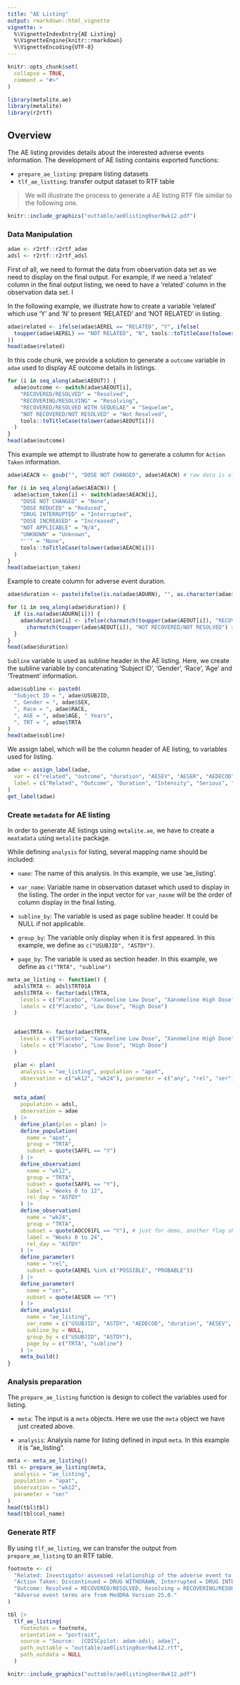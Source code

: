 ```yaml
---
title: "AE Listing"
output: rmarkdown::html_vignette
vignette: >
  %\VignetteIndexEntry{AE Listing}
  %\VignetteEngine{knitr::rmarkdown}
  %\VignetteEncoding{UTF-8}
---
```


```r
knitr::opts_chunk$set(
  collapse = TRUE,
  comment = "#>"
)
```

```r
library(metalite.ae)
library(metalite)
library(r2rtf)
```


## Overview

The AE listing provides details about the interested adverse events information.
The development of AE listing contains exported functions:

- `prepare_ae_listing`: prepare listing datasets
- `tlf_ae_listting`: transfer output dataset to RTF table

> We will illustrate the process to generate a AE listing RTF file similar to the following one.

```r
knitr::include_graphics("outtable/ae0listing0ser0wk12.pdf")
```

### Data Manipulation

```r
adae <- r2rtf::r2rtf_adae
adsl <- r2rtf::r2rtf_adsl
```

First of all, we need to format the data from observation data set as we need to display on the final output. For example, if we need a 'related' column in the final output listing, we need to have a 'related' column in the observation data set. I

In the following example, we illustrate how to create a variable 'related' which use 'Y' and 'N' to present 'RELATED' and 'NOT RELATED' in listing.

```r
adae$related <- ifelse(adae$AEREL == "RELATED", "Y", ifelse(
  toupper(adae$AEREL) == "NOT RELATED", "N", tools::toTitleCase(tolower(adae$AEREL))
))
head(adae$related)
```

In this code chunk, we provide a solution to generate a `outcome` variable in `adae` used to display AE outcome details in listings. 

```r
for (i in seq_along(adae$AEOUT)) {
  adae$outcome <- switch(adae$AEOUT[i],
    "RECOVERED/RESOLVED" = "Resolved",
    "RECOVERING/RESOLVING" = "Resolving",
    "RECOVERED/RESOLVED WITH SEQUELAE" = "Sequelae",
    "NOT RECOVERED/NOT RESOLVED" = "Not Resolved",
    tools::toTitleCase(tolower(adae$AEOUT[i]))
  )
}
head(adae$outcome)
```


This example we attempt to illustrate how to generate a column for `Action Taken` information.

```r
adae$AEACN <- gsub("", "DOSE NOT CHANGED", adae$AEACN) # raw data is all blank for 'AEACN', change to 'DOSE NOT CHANGED' for better illustration

for (i in seq_along(adae$AEACN)) {
  adae$action_taken[i] <- switch(adae$AEACN[i],
    "DOSE NOT CHANGED" = "None",
    "DOSE REDUCED" = "Reduced",
    "DRUG INTERRUPTED" = "Interrupted",
    "DOSE INCREASED" = "Increased",
    "NOT APPLICABLE" = "N/A",
    "UNKNOWN" = "Unknown",
    "''" = "None",
    tools::toTitleCase(tolower(adae$AEACN[i]))
  )
}
head(adae$action_taken)
```

Example to create column for adverse event duration.

```r
adae$duration <- paste(ifelse(is.na(adae$ADURN), "", as.character(adae$ADURN)), tools::toTitleCase(tolower(adae$ADURU)), sep = " ") # AE duration with unit

for (i in seq_along(adae$duration)) {
  if (is.na(adae$ADURN[i])) {
    adae$duration[i] <- ifelse(charmatch(toupper(adae$AEOUT[i]), "RECOVERING/RESOLVING") > 0 |
      charmatch(toupper(adae$AEOUT[i]), "NOT RECOVERED/NOT RESOLVED") > 0, "Continuing", "Unknown")
  }
}
head(adae$duration)
```

`Subline` variable is used as subline header in the AE listing. Here, we create the subline variable by concatenating 'Subject ID', 'Gender', 'Race', 'Age' and 'Treatment' information.

```r
adae$subline <- paste0(
  "Subject ID = ", adae$USUBJID,
  ", Gender = ", adae$SEX,
  ", Race = ", adae$RACE,
  ", AGE = ", adae$AGE, " Years",
  ", TRT = ", adae$TRTA
)
head(adae$subline)
```

We assign label, which will be the column header of AE listing, to variables used for listing.

```r
adae <- assign_label(adae,
  var = c("related", "outcome", "duration", "AESEV", "AESER", "AEDECOD", "action_taken"),
  label = c("Related", "Outcome", "Duration", "Intensity", "Serious", "Adverse Event", "Action Taken")
)
get_label(adae)
```

### Create `metadata` for AE listing

In order to generate AE listings using `metalite.ae`, we have to create a `meatadata` using `metalite` package. 

While defining `analysis` for listing, several mapping name should be included:

- `name`: The name of this analysis. In this example, we use 'ae_listing'. 

- `var_name`: Variable name in observation dataset which used to display in the listing. The order in the input vector for `var_nasme` will be the order of column display in the final listing.

- `subline_by`: The variable is used as page subline header. It could be NULL if not applicable.

- `group_by`: The variable only display when it is first appeared. In this example, we define as `c("USUBJID", "ASTDY")`.

- `page_by`: The variable is used as section header. In this example, we define as `c("TRTA", "subline")`

```r
meta_ae_listing <- function() {
  adsl$TRTA <- adsl$TRT01A
  adsl$TRTA <- factor(adsl$TRTA,
    levels = c("Placebo", "Xanomeline Low Dose", "Xanomeline High Dose"),
    labels = c("Placebo", "Low Dose", "High Dose")
  )


  adae$TRTA <- factor(adae$TRTA,
    levels = c("Placebo", "Xanomeline Low Dose", "Xanomeline High Dose"),
    labels = c("Placebo", "Low Dose", "High Dose")
  )

  plan <- plan(
    analysis = "ae_listing", population = "apat",
    observation = c("wk12", "wk24"), parameter = c("any", "rel", "ser")
  )

  meta_adam(
    population = adsl,
    observation = adae
  ) |>
    define_plan(plan = plan) |>
    define_population(
      name = "apat",
      group = "TRTA",
      subset = quote(SAFFL == "Y")
    ) |>
    define_observation(
      name = "wk12",
      group = "TRTA",
      subset = quote(SAFFL == "Y"),
      label = "Weeks 0 to 12",
      rel_day = "ASTDY"
    ) |>
    define_observation(
      name = "wk24",
      group = "TRTA",
      subset = quote(AOCC01FL == "Y"), # just for demo, another flag shall be used.
      label = "Weeks 0 to 24",
      rel_day = "ASTDY"
    ) |>
    define_parameter(
      name = "rel",
      subset = quote(AEREL %in% c("POSSIBLE", "PROBABLE"))
    ) |>
    define_parameter(
      name = "ser",
      subset = quote(AESER == "Y")
    ) |>
    define_analysis(
      name = "ae_listing",
      var_name = c("USUBJID", "ASTDY", "AEDECOD", "duration", "AESEV", "AESER", "related", "action_taken", "outcome"),
      subline_by = NULL,
      group_by = c("USUBJID", "ASTDY"),
      page_by = c("TRTA", "subline")
    ) |>
    meta_build()
}
```

### Analysis preparation

The `prepare_ae_listing` function is design to collect the variables used for listing.

- `meta`: The input is a `meta` objects. Here we use the `meta` object we have just created above.

- `analysis`: Analysis name for listing defined in input `meta`. In this example it is "ae_listing".


```r
meta <- meta_ae_listing()
tbl <- prepare_ae_listing(meta,
  analysis = "ae_listing",
  population = "apat",
  observation = "wk12",
  parameter = "ser"
)
head(tbl$tbl)
head(tbl$col_name)
```

### Generate RTF

By using `tlf_ae_listing`, we can transfer the output from `prepare_ae_listing` to an RTF table.

```r
footnote <- c(
  "Related: Investigator-assessed relationship of the adverse event to study medication. Y = RELATED, N = NOT RELATED",
  "Action Taken: Discontinued = DRUG WITHDRAWN, Interrupted = DRUG INTERRUPTED, Reduced = DOSE REDUCED, Increased = DOSE INCREASED, None = DOSE NOT CHANGED, N/A = NOT APPLICABLE.",
  "Outcome: Resolved = RECOVERED/RESOLVED, Resolving = RECOVERING/RESOLVING, Sequelae = RECOVERED/RESOLVED WITH SEQUELAE, Not resolved = NOT RECOVERED/NOT RESOLVED.",
  "Adverse event terms are from MedDRA Version 25.0."
)
```

```r
tbl |>
  tlf_ae_listing(
    footnotes = footnote,
    orientation = "portrait",
    source = "Source:  [CDISCpilot: adam-adsl; adae]",
    path_outtable = "outtable/ae0listing0ser0wk12.rtf",
    path_outdata = NULL
  )
```

```r
knitr::include_graphics("outtable/ae0listing0ser0wk12.pdf")
```
